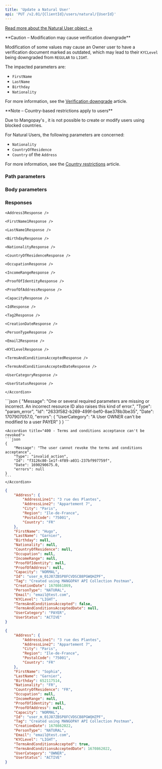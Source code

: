 ```yaml
---
title: 'Update a Natural User'  
api: 'PUT /v2.01/{ClientId}/users/natural/{UserId}'  
---
```



  
[Read more about the Natural User object →](/api-reference/users/natural-user-object)

<Warning>  
**Caution – Modification may cause verification downgrade** 
  
Modification of some values may cause an Owner user to have a verification document marked as outdated, which may lead to their `KYCLevel` being downgraded from `REGULAR` to `LIGHT`.   

The impacted parameters are:  
- `FirstName`  
- `LastName`  
- `Birthday`  
- `Nationality`  

For more information, see the <a href="/guides/users/verification/downgrade">Verification downgrade</a> article.
</Warning>  

<Note>  
**Note – Country-based restrictions apply to users** 
  
Due to Mangopay's <Aml content="AML rules" />, it is not possible to create or modify users using blocked countries.  

For Natural Users, the following parameters are concerned:  
- `Nationality`  
- `CountryOfResidence`  
- `Country` of the `Address`  

For more information, see the <a href="/guides/users/country-restrictions">Country restrictions</a> article.  
</Note>  

### Path parameters  

<UserId />  

### Body parameters  

<Address3 />  

<FirstName1 />  

<LastName1 />  

<Birthday />  

<Nationality />  

<CountryOfResidence />  

<Occupation />  

<IncomeRange />  

<Tag3 />  

<Email2 />  

<TermsAndConditionsAccepted />  

<UserCategory />  

### Responses  

<AccordionGroup>
    <Accordion title="200">  

    <Address3Response />  

    <FirstName1Response />  

    <LastName1Response />  

    <BirthdayResponse />  

    <NationalityResponse />  

    <CountryOfResidenceResponse />  

    <OccupationResponse />  

    <IncomeRangeResponse />  

    <ProofOfIdentityResponse />  

    <ProofOfAddressResponse />  

    <CapacityResponse />  

    <IdResponse />  

    <Tag2Response />  

    <CreationDateResponse />  

    <PersonTypeResponse />  

    <Email2Response />  

    <KYCLevelResponse />  

    <TermsAndConditionsAcceptedResponse />  

    <TermsAndConditionsAcceptedDateResponse />  

    <UserCategoryResponse />  

    <UserStatusResponse />

    </Accordion>

</AccordionGroup> 

<AccordionGroup>  
    <Accordion title="400 - Owner can't become Payer">
    ```json 
    {
        "Message": "One or several required parameters are missing or incorrect. An incorrect resource ID also raises this kind of error.",
        "Type": "param_error",
        "Id": "2633f582-b269-499f-bef0-8ae378b3be35",
        "Date": 1707907057.0,
        "errors": {
            "UserCategory": "A User OWNER can't be modified to a user PAYER"
        }
    }  
    ```  
    </Accordion>

    <Accordion title="400 - Terms and conditions acceptance can't be revoked">
    ```json 
    {
        "Message": "The user cannot revoke the terms and conditions acceptance",
        "Type": "invalid_action",
        "Id": "f3126c80-1e1f-4f89-a031-237bf997759f",
        "Date": 1690290675.0,
        "errors": null
    }  
    ```  
    </Accordion>
</AccordionGroup>  

<ResponseExample>  

```json 200 - Payer  
{
    "Address": {
        "AddressLine1": "3 rue des Plantes",
        "AddressLine2": "Appartement 7",
        "City": "Paris",
        "Region": "Ile-de-France",
        "PostalCode": "75001",
        "Country": "FR"
    },
    "FirstName": "Hugo",
    "LastName": "Garnier",
    "Birthday": null,
    "Nationality": null,
    "CountryOfResidence": null,
    "Occupation": null,
    "IncomeRange": null,
    "ProofOfIdentity": null,
    "ProofOfAddress": null,
    "Capacity": "NORMAL",
    "Id": "user_m_01J87ZBSP8FCVDSCB8PGWQHZPF",
    "Tag": "Created using MANGOPAY API Collection Postman",
    "CreationDate": 1670861869,
    "PersonType": "NATURAL",
    "Email": "email@test.com",
    "KYCLevel": "LIGHT",
    "TermsAndConditionsAccepted": false,
    "TermsAndConditionsAcceptedDate": null,
    "UserCategory": "PAYER",
    "UserStatus": "ACTIVE"
}
 ```  

```json 200 - Owner  
{
    "Address": {
        "AddressLine1": "3 rue des Plantes",
        "AddressLine2": "Appartement 7",
        "City": "Paris",
        "Region": "Ile-de-France",
        "PostalCode": "75001",
        "Country": "FR"
    },
    "FirstName": "Sophia",
    "LastName": "Garnier",
    "Birthday": 652117514,
    "Nationality": "FR",
    "CountryOfResidence": "FR",
    "Occupation": null,
    "IncomeRange": null,
    "ProofOfIdentity": null,
    "ProofOfAddress": null,
    "Capacity": "NORMAL",
    "Id": "user_m_01J87ZBSP8FCVDSCB8PGWQHZPF",
    "Tag": "Created using MANGOPAY API Collection Postman",
    "CreationDate": 1670862022,
    "PersonType": "NATURAL",
    "Email": "email@test.com",
    "KYCLevel": "LIGHT",
    "TermsAndConditionsAccepted": true,
    "TermsAndConditionsAcceptedDate": 1670862022,
    "UserCategory": "OWNER",
    "UserStatus": "ACTIVE"
}  
 ```  


</ResponseExample>  

<RequestExample> 
    <RestUpdateNaturalUser />
    <PhpUpdateNaturalUser />
    <NodeUpdateNaturalUser />
    <RubyUpdateNaturalUser />
    <JavaUpdateNaturalUser />
    <PythonUpdateNaturalUser />
    <NetUpdateNaturalUser />
</RequestExample>